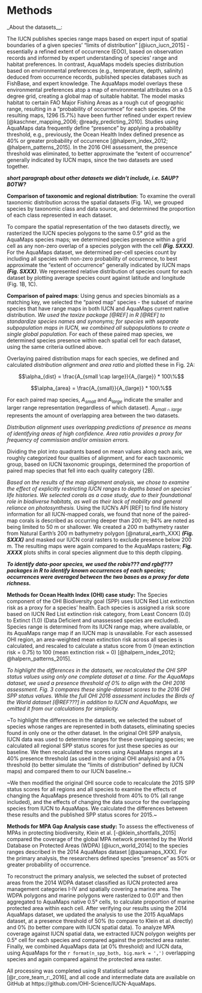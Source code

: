 
# Methods

_About the datasets__:

The IUCN publishes species range maps based on expert input of spatial boundaries of a given species' "limits of distribution" [@iucn_iucn_2015] - essentially a refined extent of occurrence (EOO), based on observation records and informed by expert understanding of species' range and habitat preferences.  In contrast, AquaMaps models species distribution based on environmental preferences (e.g., temperature, depth, salinity) deduced from occurrence records, published species databases such as FishBase, and expert knowledge.  The AquaMaps model overlays these environmental preferences atop a map of environmental attributes on a 0.5 degree grid, creating a global map of suitable habitat.  The model masks habitat to certain FAO Major Fishing Areas as a rough cut of geographic range, resulting in a "probability of occurrence" for each species.  Of the resulting maps, 1296 (5.7%) have been further refined under expert review [@kaschner_mapping_2006; @ready_predicting_2010].  Studies using AquaMaps data frequently define "presence" by applying a probability threshold, e.g., previously, the Ocean Health Index defined presence as 40% or greater probability of occurrence [@halpern_index_2012; @halpern_patterns_2015].  In the 2016 OHI assessment, the presence threshold was eliminated, to better approximate the "extent of occurrence" generally indicated by IUCN maps, since the two datasets are used together.

___short paragraph about other datasets we didn't include, i.e. SAUP? BOTW?___

__Comparison of taxonomic and regional distribution__:
To examine the overall taxonomic distribution across the spatial datasets (Fig. 1A), we grouped species by taxonomic class and data source, and determined the proportion of each class represented in each dataset.  

To compare the spatial representation of the two datasets directly, we rasterized the IUCN species polygons to the same 0.5° grid as the AquaMaps species maps; we determined species presence within a grid cell as any non-zero overlap of a species polygon with the cell  ___(Fig. SXXX)___.  For the AquaMaps dataset, we determined per-cell species count by including all species with non-zero probability of occurrence, to best approximate the "extent of occurrence" generally indicated by IUCN maps ___(Fig. SXXX)___.  We represented relative distribution of species count for each dataset by plotting average species count against latitude and longitude (Fig. 1B, 1C).

__Comparison of paired maps__:
Using genus and species binomials as a matching key, we selected the "paired map" species - the subset of marine species that have range maps in both IUCN and AquaMaps current native distribution.  _We used the taxize package [@REF] in R [@REF] to standardize species names and synonyms; for species with separate subpopulation maps in IUCN, we combined all subpopulations to create a single global population._   For each of these paired map species, we determined species presence within each spatial cell for each dataset, using the same criteria outlined above.

Overlaying paired distribution maps for each species, we defined and calculated _distribution alignment_ and _area ratio_ and plotted these in Fig. 2A:

$$\alpha_{dist} = \frac{A_{small \cap large}}{A_{large}} * 100\%$$

$$\alpha_{area} = \frac{A_{small}}{A_{large}} * 100\%$$

For each paired map species, $A_{small}$ and $A_{large}$ indicate the smaller and larger range representation (regardless of which dataset).  $A_{small \cap large}$ represents the amount of overlapping area between the two datasets.  

_Distribution alignment uses overlapping predictions of presence as means of identifying areas of high confidence.  Area ratio provides a proxy for frequency of commission and/or omission errors._

Dividing the plot into quadrants based on mean values along each axis, we roughly categorized four qualities of alignment, and for each taxonomic group, based on IUCN taxonomic groupings, determined the proportion of paired map species that fell into each quality category (2B).  

_Based on the results of the map alignment analysis, we chose to examine the effect of explicitly restricting IUCN ranges to depths based on species' life histories.  We selected corals as a case study, due to their foundational role in biodiverse habitats, as well as their lack of mobility and general reliance on photosynthesis._  Using the IUCN's API [REF] to find life history information for all IUCN-mapped corals, we found that none of the paired-map corals is described as occurring deeper than 200 m; 94% are noted as being limited to 50 m or shallower.  We created a 200 m bathymetry raster from Natural Earth's 200 m bathymetry polygon [@natural_earth_XXX] ___(Fig. SXXX)___ and masked our IUCN coral rasters to exclude presence below 200 m.  The resulting maps were again compared to the AquaMaps rasters; ___Fig. XXXX___ plots shifts in coral species alignment due to this depth clipping.

___To identify data-poor species, we used the robis??? and rgbif??? packages in R to identify known occurrences of each species; occurrences were averaged between the two bases as a proxy for data richness.___

**Methods for Ocean Health Index (OHI) case study:**
The Species component of the OHI Biodiversity goal (SPP) uses IUCN Red List extinction risk as a proxy for a species' health.  Each species is assigned a risk score based on IUCN Red List extinction risk category, from Least Concern (0.0) to Extinct (1.0) (Data Deficient and unassessed species are excluded).  Species range is determined from its IUCN range map, where available, or its AquaMaps range map if an IUCN map is unavailable.  For each assessed OHI region, an area-weighted mean extinction risk across all species is calculated, and rescaled to calculate a status score from 0 (mean extinction risk = 0.75) to 100 (mean extinction risk = 0) [@halpern_index_2012; @halpern_patterns_2015].

_To highlight the differences in the datasets, we recalculated the OHI SPP status values using only one complete dataset at a time.  For the AquaMaps dataset, we used a presence threshold of 0% to align with the OHI 2016 assessment. Fig. 3 compares these single-dataset scores to the 2016 OHI SPP status values.  While the full OHI 2016 assessment includes the Birds of the World dataset [@REF???] in addition to IUCN and AquaMaps, we omitted it from our calculations for simplicity._  

~To highlight the differences in the datasets, we selected the subset of species whose ranges are represented in both datasets, eliminating species found in only one or the other dataset.  In the original OHI SPP analysis, IUCN data was used to determine ranges for these overlapping species; we calculated all regional SPP status scores for just these species as our baseline.  We then recalculated the scores using AquaMaps ranges at a 40% presence threshold (as used in the original OHI analysis) and a 0% threshold (to better simulate the "limits of distribution" defined by IUCN maps) and compared them to our IUCN baseline.~

~We then modified the original OHI source code to recalculate the 2015 SPP status scores for all regions and all species to examine the effects of changing the AquaMaps presence threshold from 40% to 0% (all range included), and the effects of changing the data source for the overlapping species from IUCN to AquaMaps.  We calculated the differences between these results and the published SPP status scores for 2015.~

**Methods for MPA Gap Analysis case study:** 
To assess the effectiveness of MPAs in protecting biodiversity, Klein et al. [-@klein_shortfalls_2015] compared the coverage of the global MPA network presented by the World Database on Protected Areas (WDPA) [@iucn_world_2014] to the species ranges described in the 2014 AquaMaps dataset [@aquamaps_XXX].  For the primary analysis, the researchers defined species "presence" as 50% or greater probability of occurrence.  

To reconstruct the primary analysis, we selected the subset of protected areas from the 2014 WDPA dataset classified as IUCN protected area management categories I-IV and spatially covering a marine area. The WDPA polygons and marine polygons were rasterized to 0.01° and then aggregated to AquaMaps native 0.5° cells, to calculate proportion of marine protected area within each cell.  After verifying our results using the 2014 AquaMaps dataset, we updated the analysis to use the 2015 AquaMaps dataset, at a presence threshold of 50% (to compare to Klein et al. directly) and 0% (to better compare with IUCN spatial data).  To analyze MPA coverage against IUCN spatial data, we extracted IUCN polygon weights per 0.5° cell for each species and compared against the protected area raster.  Finally, we combined AquaMaps data (at 0% threshold) and IUCN data, using AquaMaps for the `r format(n_spp_both, big.mark = ',')` overlapping species and again compared against the protected area raster.

All processing was completed using R statistical software [@r_core_team_r:_2016], and all code and intermediate data are available on GitHub at https://github.com/OHI-Science/IUCN-AquaMaps.
